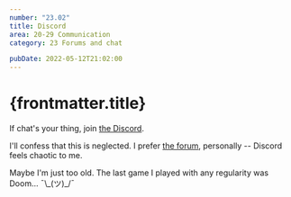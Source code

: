 ```yaml
---
number: "23.02"
title: Discord
area: 20-29 Communication
category: 23 Forums and chat

pubDate: 2022-05-12T21:02:00
---
```


# {frontmatter.title}

If chat's your thing, join [the Discord](http://discord.gg/KYWzAJhmPv).

I'll confess that this is neglected. I prefer [the forum](/20-29-communication/21-forums-and-chat/23.01-the-forum/), personally -- Discord feels chaotic to me.

Maybe I'm just too old. The last game I played with any regularity was Doom... ¯\\\_(ツ)\_/¯

